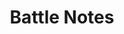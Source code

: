 ---
title: Battle Notes
image: BattleNotes.png
description: App for managing battles in TTRPG games
link: https://github.com/Cuber01/RPGBattleNotes
---
